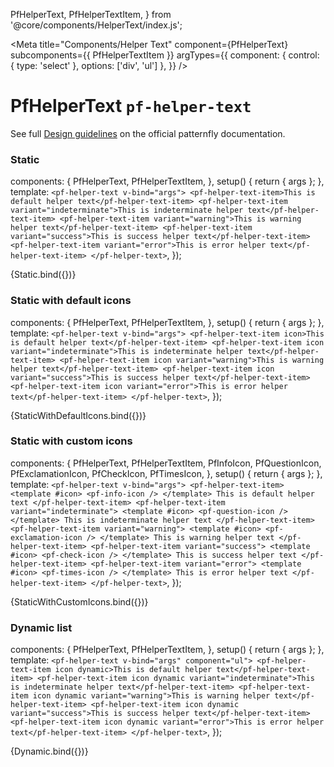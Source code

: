 
  PfHelperText,
  PfHelperTextItem,
} from '@core/components/HelperText/index.js';


<Meta title="Components/Helper Text" component={PfHelperText} subcomponents={{ PfHelperTextItem }} argTypes={{
    component: { control: { type: 'select' }, options: ['div', 'ul'] },
  }} />

# PfHelperText `pf-helper-text`

See full [Design guidelines](https://www.patternfly.org/v4/components/helper-text/design-guidelines) on the official patternfly documentation.

### Static

  components: {
    PfHelperText,
    PfHelperTextItem,
  },
  setup() {
    return { args };
  },
  template: `
    <pf-helper-text v-bind="args">
      <pf-helper-text-item>This is default helper text</pf-helper-text-item>
      <pf-helper-text-item variant="indeterminate">This is indeterminate helper text</pf-helper-text-item>
      <pf-helper-text-item variant="warning">This is warning helper text</pf-helper-text-item>
      <pf-helper-text-item variant="success">This is success helper text</pf-helper-text-item>
      <pf-helper-text-item variant="error">This is error helper text</pf-helper-text-item>
    </pf-helper-text>
  `,
});

<Canvas withSource="open">
  <Story name="Static">
    {Static.bind({})}
  </Story>
</Canvas>

<ArgsTable story="Static" />

### Static with default icons

  components: {
    PfHelperText,
    PfHelperTextItem,
  },
  setup() {
    return { args };
  },
  template: `
    <pf-helper-text v-bind="args">
      <pf-helper-text-item icon>This is default helper text</pf-helper-text-item>
      <pf-helper-text-item icon variant="indeterminate">This is indeterminate helper text</pf-helper-text-item>
      <pf-helper-text-item icon variant="warning">This is warning helper text</pf-helper-text-item>
      <pf-helper-text-item icon variant="success">This is success helper text</pf-helper-text-item>
      <pf-helper-text-item icon variant="error">This is error helper text</pf-helper-text-item>
    </pf-helper-text>
  `,
});

<Canvas withSource="open">
  <Story name="Static with default icons">
    {StaticWithDefaultIcons.bind({})}
  </Story>
</Canvas>

### Static with custom icons

  components: {
    PfHelperText,
    PfHelperTextItem,
    PfInfoIcon,
    PfQuestionIcon,
    PfExclamationIcon,
    PfCheckIcon,
    PfTimesIcon,
  },
  setup() {
    return { args };
  },
  template: `
    <pf-helper-text v-bind="args">
      <pf-helper-text-item>
        <template #icon>
          <pf-info-icon />
        </template>
        This is default helper text
      </pf-helper-text-item>
      <pf-helper-text-item variant="indeterminate">
        <template #icon>
          <pf-question-icon />
        </template>
        This is indeterminate helper text
      </pf-helper-text-item>
      <pf-helper-text-item variant="warning">
        <template #icon>
          <pf-exclamation-icon />
        </template>
        This is warning helper text
      </pf-helper-text-item>
      <pf-helper-text-item variant="success">
        <template #icon>
          <pf-check-icon />
        </template>
        This is success helper text
      </pf-helper-text-item>
      <pf-helper-text-item variant="error">
        <template #icon>
          <pf-times-icon />
        </template>
        This is error helper text
      </pf-helper-text-item>
    </pf-helper-text>
  `,
});

<Canvas withSource="open">
  <Story name="Static with custom icons">
    {StaticWithCustomIcons.bind({})}
  </Story>
</Canvas>

### Dynamic list

  components: {
    PfHelperText,
    PfHelperTextItem,
  },
  setup() {
    return { args };
  },
  template: `
    <pf-helper-text v-bind="args" component="ul">
      <pf-helper-text-item icon dynamic>This is default helper text</pf-helper-text-item>
      <pf-helper-text-item icon dynamic variant="indeterminate">This is indeterminate helper text</pf-helper-text-item>
      <pf-helper-text-item icon dynamic variant="warning">This is warning helper text</pf-helper-text-item>
      <pf-helper-text-item icon dynamic variant="success">This is success helper text</pf-helper-text-item>
      <pf-helper-text-item icon dynamic variant="error">This is error helper text</pf-helper-text-item>
    </pf-helper-text>
  `,
});

<Canvas withSource="open">
  <Story name="Dynamic list">
    {Dynamic.bind({})}
  </Story>
</Canvas>
